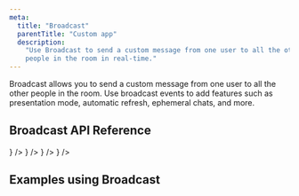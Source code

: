 ```yaml
---
meta:
  title: "Broadcast"
  parentTitle: "Custom app"
  description:
    "Use Broadcast to send a custom message from one user to all the other
    people in the room in real‑time."
---
```


Broadcast allows you to send a custom message from one user to all the other
people in the room. Use broadcast events to add features such as presentation
mode, automatic refresh, ephemeral chats, and more.

## Broadcast API Reference

<ListGrid columns={2}>
  <DocsCard
    type="technology"
    title="JavaScript"
    href="/docs/api-reference/liveblocks-client#Room.broadcastEvent"
    description="@liveblocks/client"
    visual={<DocsJavascriptIcon />}
  />
  <DocsCard
    type="technology"
    title="React"
    href="/docs/api-reference/liveblocks-react#Broadcast"
    description="@liveblocks/react"
    visual={<DocsReactIcon />}
  />
  <DocsCard
    type="technology"
    title="REST API function"
    href="/docs/api-reference/liveblocks-node#post-broadcast-event"
    description="@liveblocks/node"
    visual={<DocsApiIcon />}
  />
  <DocsCard
    type="technology"
    title="REST API"
    href="/docs/api-reference/rest-api-endpoints#post-broadcast-event"
    description="HTTP endpoints"
    visual={<DocsApiIcon />}
  />
</ListGrid>

## Examples using Broadcast

<ListGrid columns={2}>
  <ExampleCard
    example={{
      title: "Live Cursors Chat",
      slug: "live-cursors-chat",
      image: "/images/examples/thumbnails/live-cursors-chat.jpg",
    }}
    technologies={["nextjs"]}
    openInNewWindow
  />
</ListGrid>
